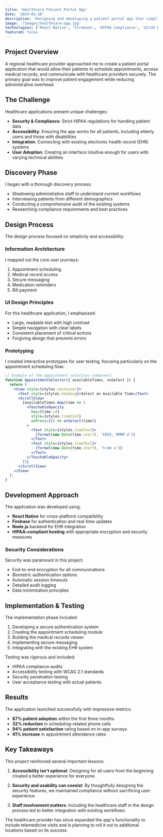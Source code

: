 ```yaml
---
title: 'Healthcare Patient Portal App'
date: '2024-01-10'
description: 'Designing and developing a patient portal app that simplifies appointment scheduling and medical record access'
image: '/images/healthcare-app.jpg'
technologies: ['React Native', 'Firebase', 'HIPAA Compliance', 'UI/UX Design', 'Node.js']
featured: false
---
```


## Project Overview

A regional healthcare provider approached me to create a patient portal application that would allow their patients to schedule appointments, access medical records, and communicate with healthcare providers securely. The primary goal was to improve patient engagement while reducing administrative overhead.

## The Challenge

Healthcare applications present unique challenges:

- **Security & Compliance**: Strict HIPAA regulations for handling patient data
- **Accessibility**: Ensuring the app works for all patients, including elderly users and those with disabilities
- **Integration**: Connecting with existing electronic health record (EHR) systems
- **User Adoption**: Creating an interface intuitive enough for users with varying technical abilities

## Discovery Phase

I began with a thorough discovery process:

- Shadowing administrative staff to understand current workflows
- Interviewing patients from different demographics
- Conducting a comprehensive audit of the existing systems
- Researching compliance requirements and best practices

## Design Process

The design process focused on simplicity and accessibility:

### Information Architecture

I mapped out the core user journeys:

1. Appointment scheduling
2. Medical record access
3. Secure messaging
4. Medication reminders
5. Bill payment

### UI Design Principles

For this healthcare application, I emphasized:

- Large, readable text with high contrast
- Simple navigation with clear labels
- Consistent placement of critical actions
- Forgiving design that prevents errors

### Prototyping

I created interactive prototypes for user testing, focusing particularly on the appointment scheduling flow:

```jsx
// Example of the appointment selection component
function AppointmentSelector({ availableTimes, onSelect }) {
  return (
    <View style={styles.container}>
      <Text style={styles.heading}>Select an Available Time</Text>
      <ScrollView>
        {availableTimes.map(time => (
          <TouchableOpacity
            key={time.id}
            style={styles.timeSlot}
            onPress={() => onSelect(time)}
          >
            <Text style={styles.timeText}>
              {format(new Date(time.start), 'EEEE, MMMM d')}
            </Text>
            <Text style={styles.timeText}>
              {format(new Date(time.start), 'h:mm a')}
            </Text>
          </TouchableOpacity>
        ))}
      </ScrollView>
    </View>
  );
}
```

## Development Approach

The application was developed using:

- **React Native** for cross-platform compatibility
- **Firebase** for authentication and real-time updates
- **Node.js** backend for EHR integration
- **HIPAA-compliant hosting** with appropriate encryption and security measures

### Security Considerations

Security was paramount in this project:

- End-to-end encryption for all communications
- Biometric authentication options
- Automatic session timeouts
- Detailed audit logging
- Data minimization principles

## Implementation & Testing

The implementation phase included:

1. Developing a secure authentication system
2. Creating the appointment scheduling module
3. Building the medical records viewer
4. Implementing secure messaging
5. Integrating with the existing EHR system

Testing was rigorous and included:

- HIPAA compliance audits
- Accessibility testing with WCAG 2.1 standards
- Security penetration testing
- User acceptance testing with actual patients

## Results

The application launched successfully with impressive metrics:

- **87% patient adoption** within the first three months
- **32% reduction** in scheduling-related phone calls
- **94% patient satisfaction** rating based on in-app surveys
- **41% increase** in appointment attendance rates

## Key Takeaways

This project reinforced several important lessons:

1. **Accessibility isn't optional**: Designing for all users from the beginning created a better experience for everyone.

2. **Security and usability can coexist**: By thoughtfully designing the security features, we maintained compliance without sacrificing user experience.

3. **Staff involvement matters**: Including the healthcare staff in the design process led to better integration with existing workflows.

The healthcare provider has since expanded the app's functionality to include telemedicine visits and is planning to roll it out to additional locations based on its success.